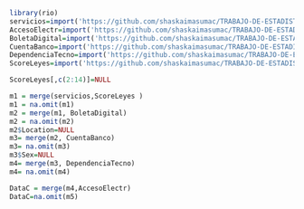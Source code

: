 ```r
library(rio)
servicios=import('https://github.com/shaskaimasumac/TRABAJO-DE-ESTADISTICA/raw/master/%25Servicios(agua%20y%20sanidad).xlsx')
AccesoElectr=import('https://github.com/shaskaimasumac/TRABAJO-DE-ESTADISTICA/raw/master/Acceso%20Electricidad.xlsx')
BoletaDigital=import('https://github.com/shaskaimasumac/TRABAJO-DE-ESTADISTICA/raw/master/Boleta%20Digital.xlsx')
CuentaBanco=import('https://github.com/shaskaimasumac/TRABAJO-DE-ESTADISTICA/raw/master/Cuenta%20de%20banco.xlsx')
DependenciaTecno=import('https://github.com/shaskaimasumac/TRABAJO-DE-ESTADISTICA/raw/master/Dependencia%20Tecnol%C3%B3gica.xlsx')
ScoreLeyes=import('https://github.com/shaskaimasumac/TRABAJO-DE-ESTADISTICA/raw/master/Score%20Leyes%20Trabajo.xlsx')

ScoreLeyes[,c(2:14)]=NULL

m1 = merge(servicios,ScoreLeyes )
m1 = na.omit(m1)
m2 = merge(m1, BoletaDigital) 
m2 = na.omit(m2)
m2$Location=NULL
m3= merge(m2, CuentaBanco)
m3= na.omit(m3)
m3$Sex=NULL
m4= merge(m3, DependenciaTecno)
m4= na.omit(m4)

DataC = merge(m4,AccesoElectr)
DataC=na.omit(m5)
```

